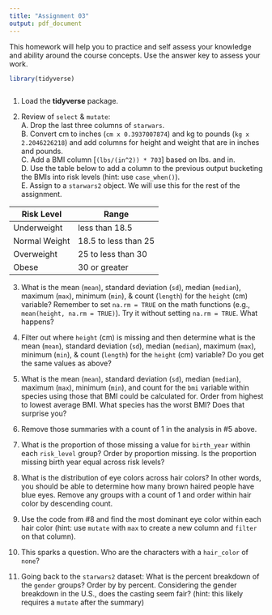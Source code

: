 ```yaml
---
title: "Assignment 03"
output: pdf_document
---
```


This homework will help you to practice and self assess your knowledge and ability around the course concepts.  Use the answer key to assess your work.  

```r
library(tidyverse)



```


1. Load the **tidyverse** package.

2. Review of `select` & `mutate`:    
    A. Drop the last three columns of `starwars`.         
    B. Convert cm to inches (`cm x 0.3937007874`) and kg to pounds (`kg x 2.2046226218`) and add columns for height and weight that are in inches and pounds.          
    C. Add a BMI column [`(lbs/(in^2)) * 703`] based on lbs. and in.         
    D. Use the table below to add a column to the previous output bucketing the BMIs into risk levels (hint: use `case_when()`).         
    E. Assign to a `starwars2` object.  We will use this for the rest of the assignment.

| Risk Level    | Range                |
|---------------|----------------------|
| Underweight   | less than 18.5       |
| Normal Weight | 18.5 to less than 25 |
| Overweight    | 25 to less than 30   |
| Obese         | 30 or greater        |  

3. What is the mean (`mean`), standard deviation (`sd`), median (`median`), maximum (`max`), minimum (`min`), & count (`length`) for the `height` (cm) variable?  Remember to set `na.rm = TRUE` on the math functions (e.g., `mean(height, na.rm = TRUE)`).  Try it without setting `na.rm = TRUE`.  What happens?

4. Filter out where `height` (cm) is missing and then determine what is the mean (`mean`), standard deviation (`sd`), median (`median`), maximum (`max`), minimum (`min`), & count (`length`) for the `height` (cm) variable?  Do you get the same values as above?  

5. What is the  mean (`mean`), standard deviation (`sd`), median (`median`), maximum (`max`), minimum (`min`), and count for the `bmi` variable within species using those that BMI could be calculated for.  Order from highest to lowest average BMI.  What species has the worst BMI?  Does that surprise you?

6. Remove those summaries with a count of 1 in the analysis in #5 above.

7. What is the proportion of those missing a value for `birth_year` within each `risk_level` group?  Order by proportion missing.  Is the proportion missing birth year equal across risk levels?

8. What is the distribution of eye colors across hair colors?  In other words, you should be able to determine how many brown haired people have blue eyes.  Remove any groups with a count of 1 and order within hair color by descending count.

9. Use the code from #8 and find the most dominant eye color within each hair color (hint: use `mutate` with `max` to create a new column and `filter` on that column).

10. This sparks a question.  Who are the characters with a `hair_color` of `none`?

11. Going back to the `starwars2` dataset: What is the percent breakdown of the `gender` groups?  Order by by percent.  Considering the gender breakdown in the U.S., does the casting seem fair? (hint: this likely requires a `mutate` after the summary)


